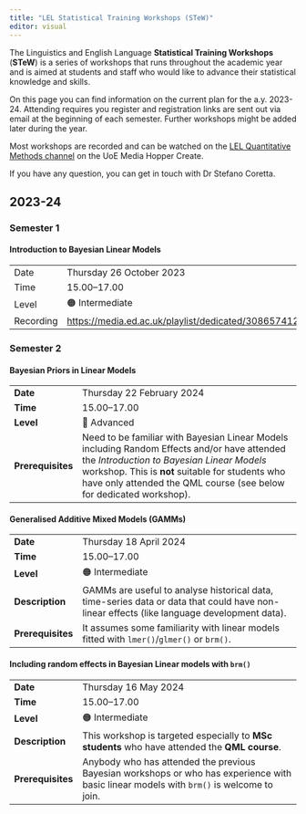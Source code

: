 ```yaml
---
title: "LEL Statistical Training Workshops (STeW)"
editor: visual
---
```


The Linguistics and English Language **Statistical Training Workshops** (**STeW**) is a series of workshops that runs throughout the academic year and is aimed at students and staff who would like to advance their statistical knowledge and skills.

On this page you can find information on the current plan for the a.y.
2023-24.
Attending requires you register and registration links are sent out via email at the beginning of each semester.
Further workshops might be added later during the year.

Most workshops are recorded and can be watched on the [LEL Quantitative Methods channel](https://media.ed.ac.uk/channel/LEL%2BQuantitative%2BMethods/308657412) on the UoE Media Hopper Create.

If you have any question, you can get in touch with Dr Stefano Coretta.

## 2023-24

### Semester 1

::: callout-warning
#### Introduction to Bayesian Linear Models

|           |                                                                             |
|--------------|----------------------------------------------------------|
| Date      | Thursday 26 October 2023                                                    |
| Time      | 15.00--17.00                                                                |
| Level     | 🟠 Intermediate                                                             |
| Recording | <https://media.ed.ac.uk/playlist/dedicated/308657412/1_c56su7gr/1_slt88gj6> |
:::

### Semester 2

::: callout-important
#### Bayesian Priors in Linear Models

|                   |                                                                                                                                                                                                                                                                      |
|----------------|--------------------------------------------------------|
| **Date**          | Thursday 22 February 2024                                                                                                                                                                                                                                            |
| **Time**          | 15.00--17.00                                                                                                                                                                                                                                                         |
| **Level**         | 🔴 Advanced                                                                                                                                                                                                                                                          |
| **Prerequisites** | Need to be familiar with Bayesian Linear Models including Random Effects and/or have attended the *Introduction to Bayesian Linear Models* workshop. This is **not** suitable for students who have only attended the QML course (see below for dedicated workshop). |
:::

::: callout-warning
#### Generalised Additive Mixed Models (GAMMs)

|                   |                                                                                                                                            |
|-----------------|-------------------------------------------------------|
| **Date**          | Thursday 18 April 2024                                                                                                                     |
| **Time**          | 15.00--17.00                                                                                                                               |
| **Level**         | 🟠 Intermediate                                                                                                                            |
| **Description**   | GAMMs are useful to analyse historical data, time-series data or data that could have non-linear effects (like language development data). |
| **Prerequisites** | It assumes some familiarity with linear models fitted with `lmer()`/`glmer()` or `brm()`.                                                  |
:::

::: callout-warning
#### Including random effects in Bayesian Linear models with `brm()`

|                   |                                                                                                                                          |
|-----------------|-------------------------------------------------------|
| **Date**          | Thursday 16 May 2024                                                                                                                     |
| **Time**          | 15.00--17.00                                                                                                                             |
| **Level**         | 🟠 Intermediate                                                                                                                          |
| **Description**   | This workshop is targeted especially to **MSc students** who have attended the **QML course**.                                           |
| **Prerequisites** | Anybody who has attended the previous Bayesian workshops or who has experience with basic linear models with `brm()` is welcome to join. |
:::
